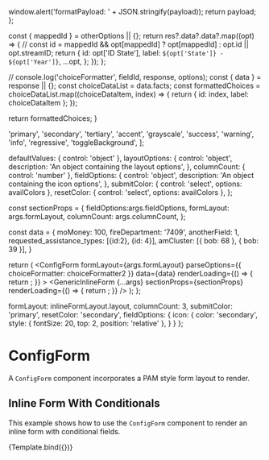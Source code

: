 
<Meta title="Form/GenericInlineForm" component={ConfigForm} />

  window.alert('formatPayload: ' + JSON.stringify(payload));
  return payload;
};

  const { mappedId } = otherOptions || {};
  return res?.data?.data?.map((opt) => {
    // const id = mappedId && opt[mappedId] ? opt[mappedId] : opt.id || opt.streamID;
    return {
      id: opt['ID State'],
      label: `${opt['State']} - ${opt['Year']}`,
      ...opt,
    };
  });
};

  // console.log('choiceFormatter', fieldId, response, options);
  const { data } = response || {};
  const choiceDataList = data.facts;
  const formattedChoices = choiceDataList.map((choiceDataItem, index) => {
      return { id: index, label: choiceDataItem };
  });

return formattedChoices;
}

  'primary',
  'secondary',
  'tertiary',
  'accent',
  'grayscale',
  'success',
  'warning',
  'info',
  'regressive',
  'toggleBackground',
];

  defaultValues: { control: 'object' },
  layoutOptions: {
    control: 'object',
    description: 'An object containing the layout options',
  },
  columnCount: { control: 'number' },
  fieldOptions: {
    control: 'object',
    description: 'An object containing the icon options',
  },
  submitColor: { control: 'select', options: availColors },
  resetColor: { control: 'select', options: availColors },
};

  const sectionProps = {
    fieldOptions:args.fieldOptions,
    formLayout: args.formLayout,
    columnCount: args.columnCount,
  };

  const data = {
    moMoney: 100,
    fireDepartment: '7409',
    anotherField: 1,
    requested_assistance_types: [{id:2}, {id: 4}],
    amCluster: [{ bob: 68 }, { bob: 39 }],
  }

  return (
    <Router>
      <ConfigForm
        formLayout={args.formLayout}
        parseOptions={{ choiceFormatter: choiceFormatter2 }}
        data={data}
        renderLoading={() => {
          return <Skeleton />;
        }}
      >
        <GenericInlineForm {...args} sectionProps={sectionProps} renderLoading={() => {
          return <Skeleton />;
        }} />
      </ConfigForm>
    </Router>
  );
};

  formLayout: inlineFormLayout.layout,
  columnCount: 3,
  submitColor: 'primary',
  resetColor: 'secondary',
  fieldOptions: {
    icon: {
      color: 'secondary',
      style: { fontSize: 20, top: 2, position: 'relative' },
    }
  }
};

# ConfigForm

A `ConfigForm` component incorporates a PAM style form layout to render.

## Inline Form With Conditionals

This example shows how to use the `ConfigForm` component to render an inline form with conditional fields.

<Canvas>
  <Story
    name="Inline Form With Sample Fields"
    argTypes={formArgs}
    args={defaultProps}
  >
    {Template.bind({})}
  </Story>
</Canvas>

